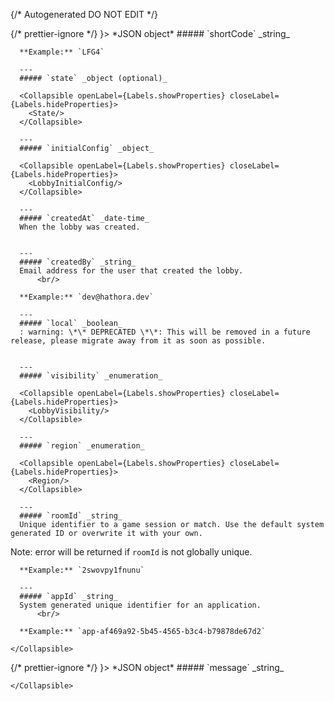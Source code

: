 {/* Autogenerated DO NOT EDIT  */}


<TabbedSection tabLabel='Status Code'>
  {/* prettier-ignore */}
  <Tab title={<StatusCode code={"200"} />}>
    *JSON object*
    <Collapsible openLabel={Labels.showProperties} closeLabel={Labels.hideProperties} defaultOpen={true}>
      ##### `shortCode` _string_
          <br/>

      **Example:** `LFG4`
        
      ---
      ##### `state` _object (optional)_

      <Collapsible openLabel={Labels.showProperties} closeLabel={Labels.hideProperties}>
        <State/>
      </Collapsible>
        
      ---
      ##### `initialConfig` _object_

      <Collapsible openLabel={Labels.showProperties} closeLabel={Labels.hideProperties}>
        <LobbyInitialConfig/>
      </Collapsible>
        
      ---
      ##### `createdAt` _date-time_
      When the lobby was created.
          
        
      ---
      ##### `createdBy` _string_
      Email address for the user that created the lobby.
          <br/>

      **Example:** `dev@hathora.dev`
        
      ---
      ##### `local` _boolean_
      : warning: \*\* DEPRECATED \*\*: This will be removed in a future release, please migrate away from it as soon as possible.
          
        
      ---
      ##### `visibility` _enumeration_

      <Collapsible openLabel={Labels.showProperties} closeLabel={Labels.hideProperties}>
        <LobbyVisibility/>
      </Collapsible>
        
      ---
      ##### `region` _enumeration_

      <Collapsible openLabel={Labels.showProperties} closeLabel={Labels.hideProperties}>
        <Region/>
      </Collapsible>
        
      ---
      ##### `roomId` _string_
      Unique identifier to a game session or match. Use the default system generated ID or overwrite it with your own.
Note: error will be returned if `roomId` is not globally unique.
          <br/>

      **Example:** `2swovpy1fnunu`
        
      ---
      ##### `appId` _string_
      System generated unique identifier for an application.
          <br/>

      **Example:** `app-af469a92-5b45-4565-b3c4-b79878de67d2`
        
    </Collapsible>
  </Tab>
  {/* prettier-ignore */}
  <Tab title={<StatusCode code={"404"} />}>
    *JSON object*
    <Collapsible openLabel={Labels.showProperties} closeLabel={Labels.hideProperties} defaultOpen={true}>
      ##### `message` _string_
          
        
    </Collapsible>
  </Tab>
</TabbedSection>
